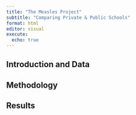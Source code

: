 ```yaml
---
title: "The Measles Project"
subtitle: "Comparing Private & Public Schools"
format: html
editor: visual
execute:
  echo: true
---
```


## Introduction and Data

## Methodology

## Results
